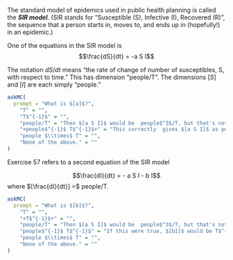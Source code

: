 The standard model of epidemics used in public health planning is called the ***SIR model***. (SIR stands for "Susceptible (S), Infective (I), Recovered (R)",  the sequence that a  person starts in,  moves to,  and ends up in  (hopefully!) in an epidemic.)

One of the equations in the SIR model is
$$\frac{dS}{dt} = -a S I$$

The notation $dS/dt$  means  "the rate of change of number of susceptibles, S,  with  respect  to time." This has dimension "people/T". The dimensions $[S]$ and $[I]$  are each simply "people."


```r
askMC(
  prompt = "What is $[a]$?",
    "T" = "",
    "T$^{-1}$" = "",
    "people/T" = "Then $[a S I]$ would be  people$^3$/T, but that's not the same as $[dS/dt]$.",
    "+people$^{-1}$ T$^{-1}$+" = "This correctly  gives $[a S I]$ as people/T, which  is the same as $[dS/dt]$.",
    "people $\\times$ T" = "",
    "None of the above." = ""
)
```


Exercise 57 refers to a second equation of the SIR model

$$\frac{dI}{dt}  = - a S I - b I$$
where  $[\frac{dI}{dt}] =$ people/T.

```r
askMC(
  prompt = "What is $[b]$?",
    "T" = "",
    "+T$^{-1}$+" = "",
    "people/T" = "Then $[a S I]$ would be  people$^3$/T, but that's not the same as $[dS/dt]$.",
    "people$^{-1}$ T$^{-1}$" = "If this were true, $[bI]$ would be T$^{-1}$. But $[bI]$ has to be the same as $[dI/dt]$, which is people $T^{-1}$.",
    "people $\\times$ T" = "",
    "None of the above." = ""
)
```
